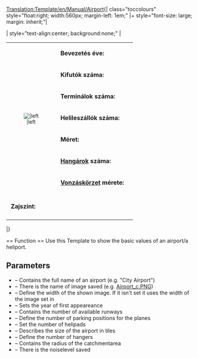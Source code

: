 <noinclude>[[Translation:Template/en/Manual/Airport]]</noinclude><noinclude></noinclude>{| class="toccolours" style="float:right; width:560px; margin-left: 1em;"
|+ style="font-size: large; margin: inherit;"|'''{{{Fullname}}}'''

| style="text-align:center; background:none;" |
{| class="toccolours"
|rowspan="8" style="text-align:center; font-size:smaller;"|[[File:{{{image}}}|{{{imagewidth}}}|left]]
|&nbsp;'''Bevezetés éve:''' || {{{Entry}}}
|-
|&nbsp;'''Kifutók száma:''' || {{{Runways}}}
|-
|&nbsp;'''Terminálok száma:''' || {{{Ramps}}}
|-
|&nbsp;'''Helileszállók száma:''' || {{{Heli}}}
|-
|&nbsp;'''Méret:''' || {{{size}}}
|-
|&nbsp;'''[[hu/Manual/Járműtelepek|Hangárok]] száma:''' || {{{hangars}}}
|-
|&nbsp;'''[[hu/Manual/Vonzáskörzet|Vonzáskörzet]] mérete:''' || {{{catchment}}}
|-
|-
|&nbsp;'''Zajszint:''' || {{{noise}}}
|-
|}

|}

<noinclude>== Function ==
Use this Template to show the basic values of an airport/a heliport.
== Parameters ==
* {{{Fullname}}} – Contains the full name of an airport (e.g. "City Airport")
* {{{image}}} – There is the name of image saved (e.g. [[:File:en/Manual/Airport c.png|Airport_c.PNG]])
* {{{imagewidth}}} – Define the width of the shown image. If it isn't set it uses the width of the image set in {{{image}}}
* {{{Entry}}} – Sets the year of first appeareance
* {{{Runways}}} – Contains the number of available runways
* {{{Ramps}}} – Define the number of parking positions for the planes
* {{{Heli}}} – Set the number of helipads
* {{{size}}} – Describes the size of the airport in tiles
* {{{hangars}}} – Define the number of hangers
* {{{catchment}}} – Contains the radius of the catchmentarea
* {{{noise}}} – There is the noiselevel saved</noinclude>